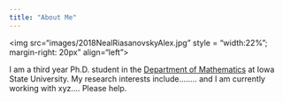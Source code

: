 ```yaml
---
title: "About Me"
---
```

<link rel="stylesheet" href="styles.css" type="text/css">

<img src="images/2018NealRiasanovskyAlex.jpg" style = "width:22%"; margin-right: 20px" align="left">

I am a third year Ph.D. student in the [Department of Mathematics](https://math.iastate.edu/) at Iowa State University. My research interests include........ and I am currently working with xyz.... Please help.